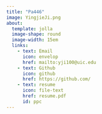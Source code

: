```yaml
---
title: "Pa446"
image: YingjieJi.png
about: 
  template: jolla
  image-shape: round
  image-width: 15em
  links:
    - text: Email
      icon: envelop
      href: mailto:yji100@uic.edu
    - text: Github
      icon: github
      href: https://github.com/
    - text: resume
      icon: file-text
      href: resume.pdf
      id: ppc
---
```


